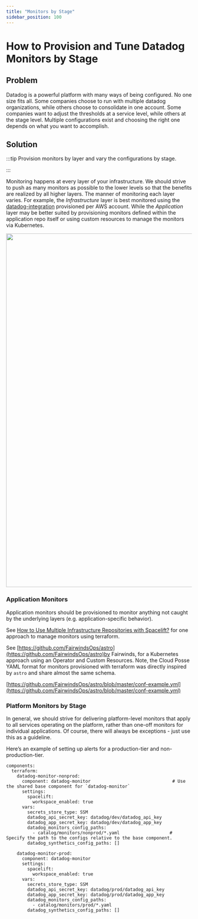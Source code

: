 ```yaml
---
title: "Monitors by Stage"
sidebar_position: 100
---
```


# How to Provision and Tune Datadog Monitors by Stage

## Problem
Datadog is a powerful platform with many ways of being configured. No one size fits all. Some companies choose to run with multiple datadog organizations, while others choose to consolidate in one account. Some companies want to adjust the thresholds at a service level, while others at the stage level. Multiple configurations exist and choosing the right one depends on what you want to accomplish.

## Solution

:::tip
Provision monitors by layer and vary the configurations by stage.

:::

Monitoring happens at every layer of your infrastructure. We should strive to push as many monitors as possible to the lower levels so that the benefits are realized by all higher layers. The manner of monitoring each layer varies. For example, the _Infrastructure_ layer is best monitored using the [datadog-integration](/components/library/aws/datadog-integration/) provisioned per AWS account. While the _Application_ layer may be better suited by provisioning monitors defined within the application repo itself or using custom resources to manage the monitors via Kubernetes.

<a href="https://lucid.app/publicSegments/view/612ad71e-3a0a-4dcb-872a-f9b0bbd0f65d/image.png" target="_blank"><img src="https://lucid.app/publicSegments/view/612ad71e-3a0a-4dcb-872a-f9b0bbd0f65d/image.png" width="960px"/></a>

### Application Monitors
Application monitors should be provisioned to monitor anything not caught by the underlying layers (e.g. application-specific behavior).

See [How to Use Multiple Infrastructure Repositories with Spacelift?](/reference-architecture/how-to-guides/integrations/spacelift/how-to-use-multiple-infrastructure-repositories-with-spacelift) for one approach to manage monitors using terraform.

See [https://github.com/FairwindsOps/astro](https://github.com/FairwindsOps/astro)by Fairwinds, for a Kubernetes approach using an Operator and Custom Resources. Note, the Cloud Posse YAML format for monitors provisioned with terraform was directly inspired by `astro` and share almost the same schema.

[https://github.com/FairwindsOps/astro/blob/master/conf-example.yml](https://github.com/FairwindsOps/astro/blob/master/conf-example.yml)

### Platform Monitors by Stage
In general, we should strive for delivering platform-level monitors that apply to all services operating on the platform, rather than one-off monitors for individual applications. Of course, there will always be exceptions - just use this as a guideline.

Here’s an example of setting up alerts for a production-tier and non-production-tier.

```
components:
  terraform:
    datadog-monitor-nonprod:
      component: datadog-monitor                               # Use the shared base component for `datadog-monitor`
      settings:
        spacelift:
          workspace_enabled: true
      vars:
        secrets_store_type: SSM
        datadog_api_secret_key: datadog/dev/datadog_api_key
        datadog_app_secret_key: datadog/dev/datadog_app_key
        datadog_monitors_config_paths:
          - catalog/monitors/nonprod/*.yaml                   # Specify the path to the configs relative to the base component.
        datadog_synthetics_config_paths: []

    datadog-monitor-prod:
      component: datadog-monitor
      settings:
        spacelift:
          workspace_enabled: true
      vars:
        secrets_store_type: SSM
        datadog_api_secret_key: datadog/prod/datadog_api_key
        datadog_app_secret_key: datadog/prod/datadog_app_key
        datadog_monitors_config_paths:
          - catalog/monitors/prod/*.yaml
        datadog_synthetics_config_paths: []

```


